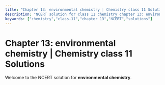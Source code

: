 ```yaml
---
title: "Chapter 13: environmental chemistry | Chemistry class 11 Solutions"
description: "NCERT solution for class 11 chemistry chapter 13: environmental chemistry."
keywords: ["chemistry","class-11","chapter 13","NCERT","solutions"]
---
```


# Chapter 13: environmental chemistry | Chemistry class 11 Solutions

Welcome to the NCERT solution for **environmental chemistry**.
